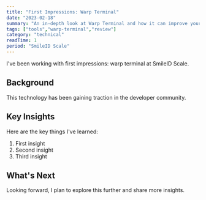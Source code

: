 ```yaml
---
title: "First Impressions: Warp Terminal"
date: "2023-02-18"
summary: "An in-depth look at Warp Terminal and how it can improve your workflow."
tags: ["tools","warp-terminal","review"]
category: "technical"
readTime: 1
period: "SmileID Scale"
---
```


I've been working with first impressions: warp terminal at SmileID Scale.

## Background

This technology has been gaining traction in the developer community.

## Key Insights

Here are the key things I've learned:

1. First insight
2. Second insight
3. Third insight

## What's Next

Looking forward, I plan to explore this further and share more insights.

